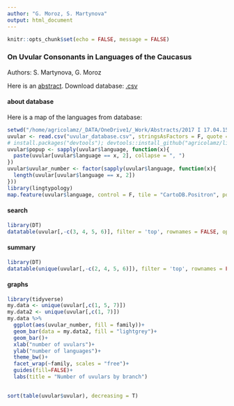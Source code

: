 ```yaml
---
author: "G. Moroz, S. Martynova"
output: html_document
---
```


```r
knitr::opts_chunk$set(echo = FALSE, message = FALSE)
```

###  On Uvular Consonants in Languages of the Caucasus {.tabset .tabset-fade .tabset-pills}
Authors: S. Martynova, G. Moroz

Here is an [abstract](https://www.overleaf.com/7958421gcxnsztnxdqn). Download database: [.csv](https://raw.githubusercontent.com/agricolamz/uvular_database/master/uvular_database.csv)

#### about database
Here is a map of the languages from database:
```r
setwd("/home/agricolamz/_DATA/OneDrive1/_Work/Abstracts/2017 I 17.04.15-19 Uvulars Paris")
uvular <- read.csv("uvular_database.csv", stringsAsFactors = F, quote = "\"")
# install.packages("devtools"); devtools::install_github("agricolamz/lingtypology", dependencies = TRUE)
uvular$popup <- sapply(uvular$language, function(x){
  paste(uvular[uvular$language == x, 2], collapse = ", ")
})
uvular$uvular_number <- factor(sapply(uvular$language, function(x){
  length(uvular[uvular$language == x, 2])
}))
library(lingtypology)
map.feature(uvular$language, control = F, tile = "CartoDB.Positron", popup = uvular$popup)
```

#### search
```r
library(DT)
datatable(uvular[,-c(3, 4, 5, 6)], filter = 'top', rownames = FALSE, options = list(pageLength = 30, dom = 'tip'), escape = FALSE)
```

#### summary
```r
library(DT)
datatable(unique(uvular[,-c(2, 4, 5, 6)]), filter = 'top', rownames = FALSE, options = list(pageLength = 30, dom = 'tip'), escape = FALSE)
```

#### graphs
```r
library(tidyverse)
my.data <- unique(uvular[,c(1, 5, 7)])
my.data2 <- unique(uvular[,c(1, 7)])
my.data %>%
  ggplot(aes(uvular_number, fill = family))+
  geom_bar(data = my.data2, fill = "lightgrey")+
  geom_bar()+
  xlab("number of uvulars")+
  ylab("number of languages")+
  theme_bw()+
  facet_wrap(~family, scales = "free")+
  guides(fill=FALSE)+
  labs(title = "Number of uvulars by branch")
  
```
```r
sort(table(uvular$uvular), decreasing = T)
```


